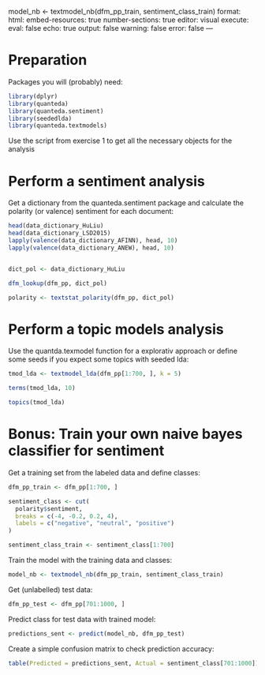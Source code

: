 model_nb \<- textmodel_nb(dfm_pp_train, sentiment_class_train) format: html: embed-resources: true number-sections: true editor: visual execute: eval: false echo: true output: false warning: false error: false ---

# Preparation

Packages you will (probably) need:

```r
library(dplyr)
library(quanteda)
library(quanteda.sentiment)
library(seededlda)
library(quanteda.textmodels)
```

Use the script from exercise 1 to get all the necessary objects for the analysis

# Perform a sentiment analysis

Get a dictionary from the quanteda.sentiment package and calculate the polarity (or valence) sentiment for each document:

```r

head(data_dictionary_HuLiu)
head(data_dictionary_LSD2015)
lapply(valence(data_dictionary_AFINN), head, 10)
lapply(valence(data_dictionary_ANEW), head, 10)


dict_pol <- data_dictionary_HuLiu

dfm_lookup(dfm_pp, dict_pol)

polarity <- textstat_polarity(dfm_pp, dict_pol)
```

# Perform a topic models analysis

Use the quantda.texmodel function for a explorativ approach or define some seeds if you expect some topics with seeded lda:

```r
tmod_lda <- textmodel_lda(dfm_pp[1:700, ], k = 5)

terms(tmod_lda, 10)

topics(tmod_lda)
```

# **Bonus**: Train your own naive bayes classifier for sentiment

Get a training set from the labeled data and define classes:

```r
dfm_pp_train <- dfm_pp[1:700, ]

sentiment_class <- cut(
  polarity$sentiment,
  breaks = c(-4, -0.2, 0.2, 4),
  labels = c("negative", "neutral", "positive")
)

sentiment_class_train <- sentiment_class[1:700]
```

Train the model with the training data and classes:

```r
model_nb <- textmodel_nb(dfm_pp_train, sentiment_class_train)
```

Get (unlabelled) test data:

```r
dfm_pp_test <- dfm_pp[701:1000, ]
```

Predict class for test data with trained model:

```r
predictions_sent <- predict(model_nb, dfm_pp_test)
```

Create a simple confusion matrix to check prediction accuracy:

```r
table(Predicted = predictions_sent, Actual = sentiment_class[701:1000])
```
